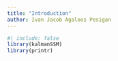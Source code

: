```yaml
---
title: "Introduction"
author: Ivan Jacob Agaloos Pesigan
---
```


```r
#| include: false
library(kalmanSSM)
library(printr)
```
